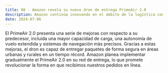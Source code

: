 ```yaml
---
title: 08 - Amazon revela su nuevo dron de entrega PrimeAir 2.0
description: Amazon continúa innovando en el ámbito de la logística con el lanzamiento de su último dron de entrega, el PrimeAir 2.0. Equipado con tecnología de vanguardia, este dron promete realizar entregas más rápidas y eficientes que nunca.
date: 2024-07-06
---
```


El PrimeAir 2.0 presenta una serie de mejoras con respecto a su predecesor, incluida una mayor capacidad de carga, una autonomía de vuelo extendida y sistemas de navegación más precisos. Gracias a estas mejoras, el dron es capaz de entregar paquetes de forma segura en áreas urbanas y rurales en un tiempo récord. Amazon planea implementar gradualmente el PrimeAir 2.0 en su red de entrega, lo que promete revolucionar la forma en que recibimos nuestros pedidos en línea.